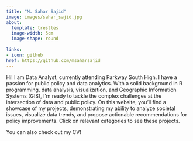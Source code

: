 ```yaml
---
title: "M. Sahar Sajid"
image: images/sahar_sajid.jpg
about:
  template: trestles
  image-width: 5cm
  image-shape: round
  
links:
- icon: github
href: https://github.com/msaharsajid
---
```


Hi! I am Data Analyst, currently attending Parkway South High. I have a passion for public policy and data analytics. With a solid background in R programming, data analysis, visualization, and Geographic Information Systems (GIS), I’m ready to tackle the complex challenges at the intersection of data and public policy. On this website, you’ll find a showcase of my projects, demonstrating my ability to analyze societal issues, visualize data trends, and propose actionable recommendations for policy improvements. Click on relevant categories to see these projects.

You can also check out my CV!
